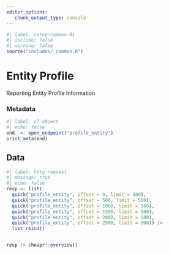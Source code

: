 ```yaml
---
editor_options: 
   chunk_output_type: console
---
```


```r
#| label: setup-common-01
#| include: false
#| warning: false
source("includes/_common.R")
```

# Entity Profile {#sec-openentity}

Reporting Entity Profile Information

### Metadata

```r
#| label: s7_object
#| echo: false
end  <- open_endpoint("profile_entity")
print_meta(end)
```

## Data

```r
#| label: http_request
#| message: true
#| echo: false
resp <- list(
  quick("profile_entity", offset = 0, limit = 500),
  quick("profile_entity", offset = 500, limit = 500),
  quick("profile_entity", offset = 1000, limit = 500),
  quick("profile_entity", offset = 1500, limit = 500),
  quick("profile_entity", offset = 2000, limit = 500),
  quick("profile_entity", offset = 2500, limit = 500)) |> 
  list_rbind()


resp |> cheapr::overview()
```
